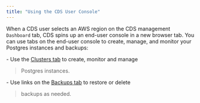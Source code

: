 ```yaml
---
title: "Using the CDS User Console"
---
```


When a CDS user selects an AWS region on the CDS management `Dashboard` tab, CDS spins up an end-user console in a new browser tab. You can use tabs on the end-user console to create, manage, and monitor your Postgres instances and backups:

\- Use the [Clusters tab](cds_user_cluster_tab) to create, monitor and manage

> Postgres instances.

\- Use links on the [Backups tab](cds_user_backup_tab) to restore or delete

> backups as needed.
